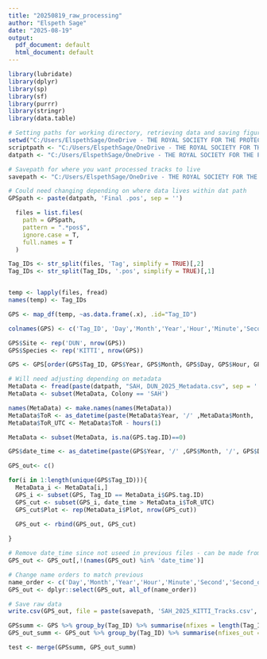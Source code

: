 ```yaml
---
title: "20250819_raw_processing"
author: "Elspeth Sage"
date: "2025-08-19"
output:
  pdf_document: default
  html_document: default
---
```


```r
library(lubridate)
library(dplyr)
library(sp)
library(sf)
library(purrr)
library(stringr)
library(data.table)
```

```r
# Setting paths for working directory, retrieving data and saving figures and outputs - CHANGE TO SUIT YOU
setwd("C:/Users/ElspethSage/OneDrive - THE ROYAL SOCIETY FOR THE PROTECTION OF BIRDS/Documents/BRAIDS/WORKING")
scriptpath <- "C:/Users/ElspethSage/OneDrive - THE ROYAL SOCIETY FOR THE PROTECTION OF BIRDS/Documents/BRAIDS/WORKING/Scripts/Preprocessing/"
datpath <- "C:/Users/ElspethSage/OneDrive - THE ROYAL SOCIETY FOR THE PROTECTION OF BIRDS/Documents/BRAIDS/WORKING/Data/Tracks_unprocessed/SAH_2025/"

# Savepath for where you want processed tracks to live
savepath <- "C:/Users/ElspethSage/OneDrive - THE ROYAL SOCIETY FOR THE PROTECTION OF BIRDS/Documents/BRAIDS/WORKING/Data/Tracks_processed/Kittiwake/"

```


```r
# Could need changing depending on where data lives within dat path
GPSpath <- paste(datpath, 'Final .pos', sep = '')
```


```R
  files = list.files(
    path = GPSpath,
    pattern = ".*pos$",
    ignore.case = T,
    full.names = T
  )

Tag_IDs <- str_split(files, 'Tag', simplify = TRUE)[,2]
Tag_IDs <- str_split(Tag_IDs, '.pos', simplify = TRUE)[,1]


temp <- lapply(files, fread)
names(temp) <- Tag_IDs

GPS <- map_df(temp, ~as.data.frame(.x), .id="Tag_ID")

colnames(GPS) <- c('Tag_ID', 'Day','Month','Year','Hour','Minute','Second','Second_of_day','Satellites','Lat','Long','Altitude_GPS','Clock_offset','Accuracy','Battery')

GPS$Site <- rep('DUN', nrow(GPS))
GPS$Species <- rep('KITTI', nrow(GPS))

GPS <- GPS[order(GPS$Tag_ID, GPS$Year, GPS$Month, GPS$Day, GPS$Hour, GPS$Second),]

```

```R
# Will need adjusting depending on metadata 
MetaData <- fread(paste(datpath, "SAH, DUN_2025_Metadata.csv", sep = ''))
MetaData <- subset(MetaData, Colony == 'SAH')

names(MetaData) <- make.names(names(MetaData))
MetaData$ToR <- as_datetime(paste(MetaData$Year, '/' ,MetaData$Month, '/', MetaData$Day, '/', MetaData$Time.of.realease))
MetaData$ToR_UTC <- MetaData$ToR - hours(1)

MetaData <- subset(MetaData, is.na(GPS.tag.ID)==0)

```

```R
GPS$date_time <- as_datetime(paste(GPS$Year, '/' ,GPS$Month, '/', GPS$Day, '/', GPS$Hour, ':', GPS$Minute, ':', GPS$Second))

GPS_out<- c()

for(i in 1:length(unique(GPS$Tag_ID))){
  MetaData_i <- MetaData[i,]
  GPS_i <- subset(GPS, Tag_ID == MetaData_i$GPS.tag.ID)
  GPS_cut <- subset(GPS_i, date_time > MetaData_i$ToR_UTC)
  GPS_cut$Plot <- rep(MetaData_i$Plot, nrow(GPS_cut))
  
  GPS_out <- rbind(GPS_out, GPS_cut)

}

# Remove date_time since not useed in previous files - can be made from data
GPS_out <- GPS_out[,!(names(GPS_out) %in% 'date_time')]

# Change name orders to match previous
name_order <- c('Day','Month','Year','Hour','Minute','Second','Second_of_day','Satellites','Lat','Long','Altitude_GPS','Clock_offset','Accuracy','Battery','Tag_ID','Site','Species','Plot')
GPS_out <- dplyr::select(GPS_out, all_of(name_order))
```

```R
# Save raw data 
write.csv(GPS_out, file = paste(savepath, 'SAH_2025_KITTI_Tracks.csv', sep = ''), row.names=FALSE)

```

```R
GPSsumm <- GPS %>% group_by(Tag_ID) %>% summarise(nfixes = length(Tag_ID), start_day = min(Day), start_month = min(Month))
GPS_out_summ <- GPS_out %>% group_by(Tag_ID) %>% summarise(nfixes_out = length(Tag_ID), start_day_out = min(Day), start_month_out = min(Month), plot = Plot[1])

test <- merge(GPSsumm, GPS_out_summ)
```

